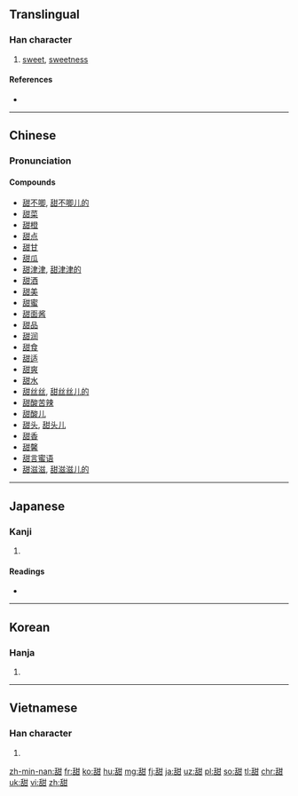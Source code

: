 {{also|甛}}
==Translingual==

===Han character===
{{Han char|rn=99|rad=甘|as=06|sn=11|four=2467<sub>0</sub>|canj=竹口廿一 (HRTM)|ids=⿰[[舌]][[甘]]}}

# [[sweet]], [[sweetness]]

====References====
* {{Han ref|kx=0754.130|dkj=21656|dj=1161.060|hdz=42414.090|uh=751C|ud=29980|bh=B2A2|bd=45730}}

----

==Chinese==
{{zh-forms}}

===Pronunciation===
{{zh-pron
|m=tián
|c=tim4
|mn=tiⁿ
|mc=y
|oc=y
|ma=Zh-tián.ogg
|cat=a,n
}}

====Compounds====
* [[甜不唧]], [[甜不唧儿的]]
* [[甜菜]]
* [[甜橙]]
* [[甜点]]
* [[甜甘]]
* [[甜瓜]]
* [[甜津津]], [[甜津津的]]
* [[甜酒]]
* [[甜美]]
* [[甜蜜]]
* [[甜面酱]]
* [[甜品]]
* [[甜润]]
* [[甜食]]
* [[甜适]]
* [[甜爽]]
* [[甜水]]
* [[甜丝丝]], [[甜丝丝儿的]]
* [[甜酸苦辣]]
* [[甜酸儿]]
* [[甜头]], [[甜头儿]]
* [[甜香]]
* [[甜馨]]
* [[甜言蜜语]]
* [[甜滋滋]], [[甜滋滋儿的]]

----

==Japanese==

===Kanji===
{{ja-kanji|grade=|rs=甘06}}

# {{defn|lang=ja|sort=甘06}}

====Readings====
* {{ja-readings|on=[[てん]] (ten)|kun=[[うまい]] (umai)}}

----

==Korean==

===Hanja===
{{ko-hanja|hangeul=첨|eumhun=|rv=cheom|mr=ch'ŏm|y=chem}}

# {{defn|lang=ko|sort=甘06}}

----

==Vietnamese==

===Han character===
{{vi-hantu|[[điềm]]|rs=甘06}}

# {{defn|lang=vi|sort=甘06}}

[[zh-min-nan:甜]]
[[fr:甜]]
[[ko:甜]]
[[hu:甜]]
[[mg:甜]]
[[fj:甜]]
[[ja:甜]]
[[uz:甜]]
[[pl:甜]]
[[so:甜]]
[[tl:甜]]
[[chr:甜]]
[[uk:甜]]
[[vi:甜]]
[[zh:甜]]